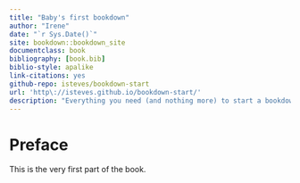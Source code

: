 ```yaml
--- 
title: "Baby's first bookdown"
author: "Irene"
date: "`r Sys.Date()`"
site: bookdown::bookdown_site
documentclass: book
bibliography: [book.bib]
biblio-style: apalike
link-citations: yes
github-repo: isteves/bookdown-start
url: 'http\://isteves.github.io/bookdown-start/'
description: "Everything you need (and nothing more) to start a bookdown book."
---
```


# Preface {-}

This is the very first part of the book.
